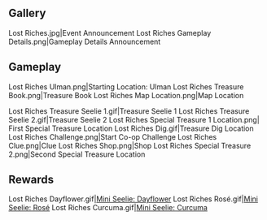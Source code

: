 {{EventTabs|rootpage=Lost Riches/2021-01-08}}
==Gallery==
<gallery hideaddbutton="true" captionalign="center">
Lost Riches.jpg|Event Announcement
Lost Riches Gameplay Details.png|Gameplay Details Announcement
</gallery>

==Gameplay==
<gallery hideaddbutton="true" captionalign="center">
Lost Riches Ulman.png|Starting Location: Ulman
Lost Riches Treasure Book.png|Treasure Book
Lost Riches Map Location.png|Map Location

Lost Riches Treasure Seelie 1.gif|Treasure Seelie 1
Lost Riches Treasure Seelie 2.gif|Treasure Seelie 2
Lost Riches Special Treasure 1 Location.png| First Special Treasure Location
Lost Riches Dig.gif|Treasure Dig Location
Lost Riches Challenge.png|Start Co-op Challenge
Lost Riches Clue.png|Clue
Lost Riches Shop.png|Shop
Lost Riches Special Treasure 2.png|Second Special Treasure Location
</gallery>

==Rewards==
<gallery hideaddbutton="true" captionalign="center">
Lost Riches Dayflower.gif|[[Mini Seelie: Dayflower]]
Lost Riches Rosé.gif|[[Mini Seelie: Rosé]]
Lost Riches Curcuma.gif|[[Mini Seelie: Curcuma]]
</gallery>